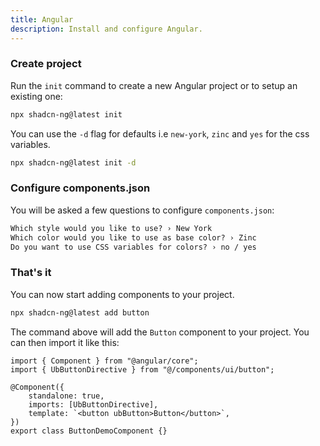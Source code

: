 ```yaml
---
title: Angular
description: Install and configure Angular.
---
```


<Steps>

### Create project

Run the `init` command to create a new Angular project or to setup an existing one:

```bash
npx shadcn-ng@latest init
```

<Callout class="mt-4">

You can use the `-d` flag for defaults i.e `new-york`, `zinc` and `yes` for the css variables.

```bash
npx shadcn-ng@latest init -d
```

</Callout>

### Configure components.json

You will be asked a few questions to configure `components.json`:

```txt showLineNumbers
Which style would you like to use? › New York
Which color would you like to use as base color? › Zinc
Do you want to use CSS variables for colors? › no / yes
```
### That's it

You can now start adding components to your project.

```bash
npx shadcn-ng@latest add button
```

The command above will add the `Button` component to your project. You can then import it like this:

```angular-ts {2,6,7} showLineNumbers
import { Component } from "@angular/core";
import { UbButtonDirective } from "@/components/ui/button";

@Component({
    standalone: true,
    imports: [UbButtonDirective],
    template: `<button ubButton>Button</button>`,
})
export class ButtonDemoComponent {}
```

</Steps>

